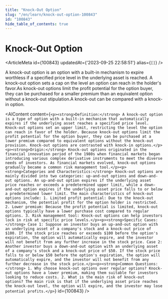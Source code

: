 ```yaml
---
title: "Knock-Out Option"
slug: "/en/learn/knock-out-option-100843"
id: "100843"
hide_table_of_contents: true
---
```



# Knock-Out Option

<ArticleMeta id={100843} updatedAt={'2023-09-25 22:58:51'} alias={`[]`} />
<div className='border-solid border-b border-t-0 my-4 border-[var(--ifm-color-gray-300)]' />

A knock-out option is an option with a built-in mechanism to expire worthless if a specified price level in the underlying asset is reached. A knock-out option sets a cap on the level an option can reach in the holder's favor.As knock-out options limit the profit potential for the option buyer, they can be purchased for a smaller premium than an equivalent option without a knock-out stipulation.A knock-out can be compared with a knock-in option.

<AIContent content={`<p><strong>Definition:</strong> A knock-out option is a type of option with a built-in mechanism that automatically expires if the underlying asset reaches a specified price level. Knock-out options set an upper limit, restricting the level the option can reach in favor of the holder. Because knock-out options limit the profit potential for the option buyer, they can be purchased at a lower premium compared to equivalent options without the knock-out provision. Knock-out options are contrasted with knock-in options.</p><p><strong>Origin:</strong> Knock-out options originated in the financial innovation period of the 1980s when financial markets began introducing various complex derivative instruments to meet the diverse needs of investors. As financial markets evolved, knock-out options gradually became a common risk management tool.</p><p><strong>Categories and Characteristics:</strong> Knock-out options are mainly divided into two categories: up-and-out options and down-and-out options. An up-and-out option expires if the underlying asset price reaches or exceeds a predetermined upper limit, while a down-and-out option expires if the underlying asset price falls to or below a predetermined lower limit. The main characteristics of knock-out options include: 1. Limited profit potential: Due to the knock-out mechanism, the potential profit for the option holder is restricted. 2. Lower premium: Because the profit potential is limited, knock-out options typically have a lower purchase cost compared to regular options. 3. Risk management tool: Knock-out options can help investors lock in risk at specific price levels.</p><p><strong>Specific Cases:</strong> Case 1: Suppose an investor buys an up-and-out option with an underlying asset of a company's stock and a knock-out price of $100. If the stock price reaches or exceeds $100 before the option's expiration, the option will automatically expire, and the investor will not benefit from any further increase in the stock price. Case 2: Another investor buys a down-and-out option with an underlying asset of a company's stock and a knock-out price of $50. If the stock price falls to or below $50 before the option's expiration, the option will automatically expire, and the investor will not benefit from any further decrease in the stock price.</p><p><strong>Common Questions:</strong> 1. Why choose knock-out options over regular options? Knock-out options have a lower premium, making them suitable for investors looking to reduce costs. 2. What is the main risk of knock-out options? The main risk is that if the underlying asset price reaches the knock-out level, the option will expire, and the investor may lose potential profits.</p>`} id={100843} />
